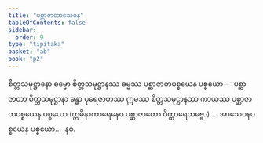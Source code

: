 ```yaml
---
title: "ပစ္ဆာဇာတာသေဝန"
tableOfContents: false
sidebar:
  order: 9
type: "tipitaka"
basket: "ab"
book: "p2"
---
```



<DynamicBreadcrumb />

<Division number="220" book="p2" e="ch" v="38" p="139">

<Paragraph number="2864" book="p2">
စိတ္တသမုဋ္ဌာနော ဓမ္မော စိတ္တသမုဋ္ဌာနဿ ဓမ္မဿ ပစ္ဆာဇာတပစ္စယေန ပစ္စယော—  ပစ္ဆာဇာတာ စိတ္တသမုဋ္ဌာနာ ခန္ဓာ ပုရေဇာတဿ ဣမဿ စိတ္တသမုဋ္ဌာနဿ ကာယဿ ပစ္ဆာဇာတပစ္စယေန ပစ္စယော (ဣမိနာကာရေနေဝ ပစ္ဆာဇာတော ဝိတ္ထာရေတဗ္ဗော)…  အာသေဝနပစ္စယေန ပစ္စယော…  နဝ.
</Paragraph>
</Division>